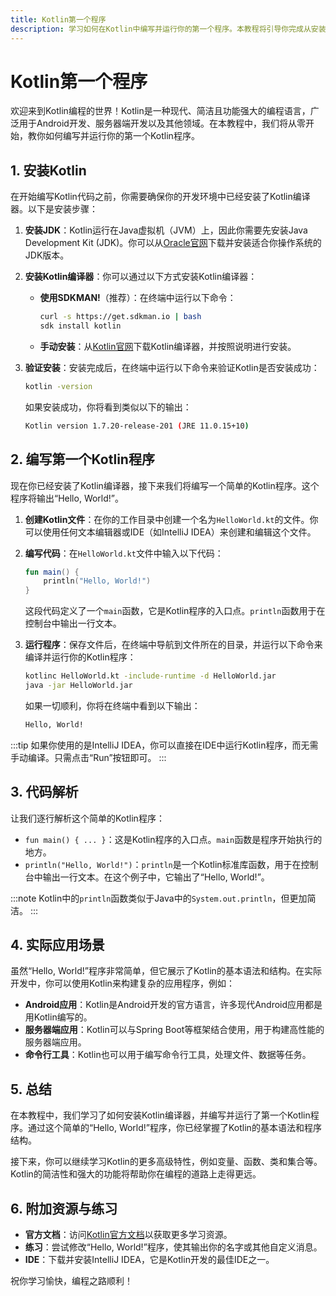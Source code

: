 ```yaml
---
title: Kotlin第一个程序
description: 学习如何在Kotlin中编写并运行你的第一个程序。本教程将引导你完成从安装到运行的全过程，适合初学者。
---
```


# Kotlin第一个程序

欢迎来到Kotlin编程的世界！Kotlin是一种现代、简洁且功能强大的编程语言，广泛用于Android开发、服务器端开发以及其他领域。在本教程中，我们将从零开始，教你如何编写并运行你的第一个Kotlin程序。

## 1. 安装Kotlin

在开始编写Kotlin代码之前，你需要确保你的开发环境中已经安装了Kotlin编译器。以下是安装步骤：

1. **安装JDK**：Kotlin运行在Java虚拟机（JVM）上，因此你需要先安装Java Development Kit (JDK)。你可以从[Oracle官网](https://www.oracle.com/java/technologies/javase-downloads.html)下载并安装适合你操作系统的JDK版本。

2. **安装Kotlin编译器**：你可以通过以下方式安装Kotlin编译器：
   - **使用SDKMAN!**（推荐）：在终端中运行以下命令：
     ```bash
     curl -s https://get.sdkman.io | bash
     sdk install kotlin
     ```
   - **手动安装**：从[Kotlin官网](https://github.com/JetBrains/kotlin/releases)下载Kotlin编译器，并按照说明进行安装。

3. **验证安装**：安装完成后，在终端中运行以下命令来验证Kotlin是否安装成功：
   ```bash
   kotlin -version
   ```
   如果安装成功，你将看到类似以下的输出：
   ```bash
   Kotlin version 1.7.20-release-201 (JRE 11.0.15+10)
   ```

## 2. 编写第一个Kotlin程序

现在你已经安装了Kotlin编译器，接下来我们将编写一个简单的Kotlin程序。这个程序将输出“Hello, World!”。

1. **创建Kotlin文件**：在你的工作目录中创建一个名为`HelloWorld.kt`的文件。你可以使用任何文本编辑器或IDE（如IntelliJ IDEA）来创建和编辑这个文件。

2. **编写代码**：在`HelloWorld.kt`文件中输入以下代码：
   ```kotlin
   fun main() {
       println("Hello, World!")
   }
   ```
   这段代码定义了一个`main`函数，它是Kotlin程序的入口点。`println`函数用于在控制台中输出一行文本。

3. **运行程序**：保存文件后，在终端中导航到文件所在的目录，并运行以下命令来编译并运行你的Kotlin程序：
   ```bash
   kotlinc HelloWorld.kt -include-runtime -d HelloWorld.jar
   java -jar HelloWorld.jar
   ```
   如果一切顺利，你将在终端中看到以下输出：
   ```bash
   Hello, World!
   ```

:::tip
如果你使用的是IntelliJ IDEA，你可以直接在IDE中运行Kotlin程序，而无需手动编译。只需点击“Run”按钮即可。
:::

## 3. 代码解析

让我们逐行解析这个简单的Kotlin程序：

- `fun main() { ... }`：这是Kotlin程序的入口点。`main`函数是程序开始执行的地方。
- `println("Hello, World!")`：`println`是一个Kotlin标准库函数，用于在控制台中输出一行文本。在这个例子中，它输出了“Hello, World!”。

:::note
Kotlin中的`println`函数类似于Java中的`System.out.println`，但更加简洁。
:::

## 4. 实际应用场景

虽然“Hello, World!”程序非常简单，但它展示了Kotlin的基本语法和结构。在实际开发中，你可以使用Kotlin来构建复杂的应用程序，例如：

- **Android应用**：Kotlin是Android开发的官方语言，许多现代Android应用都是用Kotlin编写的。
- **服务器端应用**：Kotlin可以与Spring Boot等框架结合使用，用于构建高性能的服务器端应用。
- **命令行工具**：Kotlin也可以用于编写命令行工具，处理文件、数据等任务。

## 5. 总结

在本教程中，我们学习了如何安装Kotlin编译器，并编写并运行了第一个Kotlin程序。通过这个简单的“Hello, World!”程序，你已经掌握了Kotlin的基本语法和程序结构。

接下来，你可以继续学习Kotlin的更多高级特性，例如变量、函数、类和集合等。Kotlin的简洁性和强大的功能将帮助你在编程的道路上走得更远。

## 6. 附加资源与练习

- **官方文档**：访问[Kotlin官方文档](https://kotlinlang.org/docs/home.html)以获取更多学习资源。
- **练习**：尝试修改“Hello, World!”程序，使其输出你的名字或其他自定义消息。
- **IDE**：下载并安装IntelliJ IDEA，它是Kotlin开发的最佳IDE之一。

祝你学习愉快，编程之路顺利！